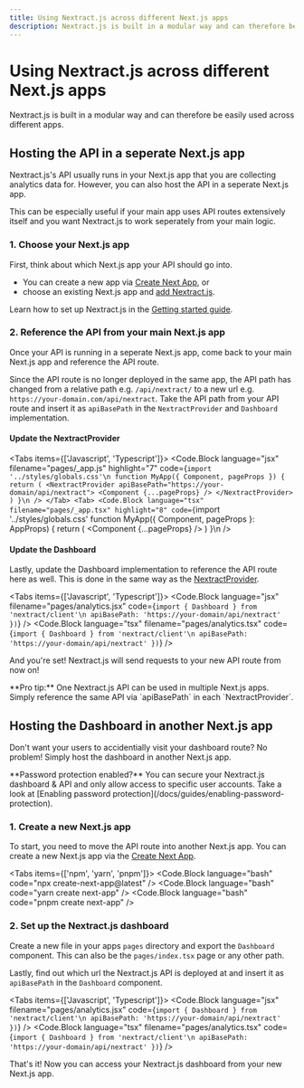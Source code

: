 ```yaml
---
title: Using Nextract.js across different Next.js apps
description: Nextract.js is built in a modular way and can therefore be easily used across different apps. Find out how in this guide.
---
```



# Using Nextract.js across different Next.js apps

Nextract.js is built in a modular way and can therefore be easily used across different apps.

## Hosting the API in a seperate Next.js app

Nextract.js's API usually runs in your Next.js app that you are collecting analytics data for. However, you can also host the API in a seperate Next.js app.

This can be especially useful if your main app uses API routes extensively itself and you want Nextract.js to work seperately from your main logic.

### 1. Choose your Next.js app

First, think about which Next.js app your API should go into.

- You can create a new app via [Create Next App](https://nextjs.org/docs/api-reference/create-next-app), or
- choose an existing Next.js app and [add Nextract.js](/docs/getting-started#add-nextractjs-to-your-existing-nextjs-app).

Learn how to set up Nextract.js in the [Getting started guide](/docs/getting-started).

### 2. Reference the API from your main Next.js app

Once your API is running in a seperate Next.js app, come back to your main Next.js app and reference the API route.

Since the API route is no longer deployed in the same app, the API path has changed from a relative path e.g. `/api/nextract/` to a new url e.g. `https://your-domain.com/api/nextract`. Take the API path from your API route and insert it as `apiBasePath` in the `NextractProvider` and `Dashboard` implementation.

#### Update the NextractProvider

<Tabs items={['Javascript', 'Typescript']}>
  <Tab>
    <Code.Block
      language="jsx"
      filename="pages/_app.js"
      highlight="7"
      code={`import '../styles/globals.css'\n
function MyApp({ Component, pageProps }) {
  return (
    <NextractProvider apiBasePath="https://your-domain/api/nextract">
      <Component {...pageProps} />
    </NextractProvider>
  )
}\n
    />
  </Tab>
  <Tab>
    <Code.Block
      language="tsx"
      filename="pages/_app.tsx"
      highlight="8"
      code={`import '../styles/globals.css'
function MyApp({ Component, pageProps }: AppProps) {
  return (
    <NextractProvider apiBasePath="https://your-domain/api/nextract">
      <Component {...pageProps} />
    </NextractProvider>
  )
}\n
    />
  </Tab>
</Tabs>

#### Update the Dashboard

Lastly, update the Dashboard implementation to reference the API route here as well. This is done in the same way as the [NextractProvider](#update-the-nextractprovider).

<Tabs items={['Javascript', 'Typescript']}>
  <Tab>
    <Code.Block
      language="jsx"
      filename="pages/analytics.jsx"
      code={`import { Dashboard } from 'nextract/client'\n
  apiBasePath: 'https://your-domain/api/nextract'
})`}
    />
  </Tab>
  <Tab>
    <Code.Block
      language="tsx"
      filename="pages/analytics.tsx"
      code={`import { Dashboard } from 'nextract/client'\n
  apiBasePath: 'https://your-domain/api/nextract'
})`}
    />
  </Tab>
</Tabs>

And you're set! Nextract.js will send requests to your new API route from now on!

<Callout>
  **Pro tip:** One Nextract.js API can be used in multiple Next.js apps. Simply reference the same API via `apiBasePath`
  in each `NextractProvider`.
</Callout>

## Hosting the Dashboard in another Next.js app

Don't want your users to accidentially visit your dashboard route? No problem! Simply host the dashboard in another Next.js app.

<Callout>
  **Password protection enabled?** You can secure your Nextract.js dashboard & API and only allow access to specific
  user accounts. Take a look at [Enabling password protection](/docs/guides/enabling-password-protection).
</Callout>

### 1. Create a new Next.js app

To start, you need to move the API route into another Next.js app. You can create a new Next.js app via the [Create Next App](https://nextjs.org/docs/api-reference/create-next-app).

<Tabs items={['npm', 'yarn', 'pnpm']}>
  <Tab>
    <Code.Block language="bash" code="npx create-next-app@latest" />
  </Tab>
  <Tab>
    <Code.Block language="bash" code="yarn create next-app" />
  </Tab>
  <Tab>
    <Code.Block language="bash" code="pnpm create next-app" />
  </Tab>
</Tabs>

### 2. Set up the Nextract.js dashboard

Create a new file in your apps `pages` directory and export the `Dashboard` component. This can also be the `pages/index.tsx` page or any other path.

Lastly, find out which url the Nextract.js API is deployed at and insert it as `apiBasePath` in the `Dashboard` component.

<Tabs items={['Javascript', 'Typescript']}>
  <Tab>
    <Code.Block
      language="jsx"
      filename="pages/analytics.jsx"
      code={`import { Dashboard } from 'nextract/client'\n
  apiBasePath: 'https://your-domain/api/nextract'
})`}
    />
  </Tab>
  <Tab>
    <Code.Block
      language="tsx"
      filename="pages/analytics.tsx"
      code={`import { Dashboard } from 'nextract/client'\n
  apiBasePath: 'https://your-domain/api/nextract'
})`}
    />
  </Tab>
</Tabs>

That's it! Now you can access your Nextract.js dashboard from your new Next.js app.
